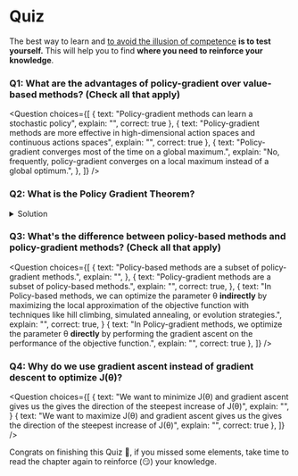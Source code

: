 # Quiz

The best way to learn and [to avoid the illusion of competence](https://www.coursera.org/lecture/learning-how-to-learn/illusions-of-competence-BuFzf) **is to test yourself.** This will help you to find **where you need to reinforce your knowledge**.


### Q1: What are the advantages of policy-gradient over value-based methods? (Check all that apply)

<Question
	choices={[
		{
			text: "Policy-gradient methods can learn a stochastic policy",
			explain: "",
      correct: true
		},
		{
			text: "Policy-gradient methods are more effective in high-dimensional action spaces and continuous actions spaces",
			explain: "",
      correct: true
		},
    {
			text: "Policy-gradient converges most of the time on a global maximum.",
			explain: "No, frequently, policy-gradient converges on a local maximum instead of a global optimum.",
		},
	]}
/>

### Q2: What is the Policy Gradient Theorem?

<details>
<summary>Solution</summary>

*The Policy Gradient Theorem* is a formula that will help us to reformulate the objective function into a differentiable function that does not involve the differentiation of the state distribution.

<img src="https://huggingface.co/datasets/huggingface-deep-rl-course/course-images/resolve/main/en/unit6/policy_gradient_theorem.png" alt="Policy Gradient"/>

</details>


### Q3: What's the difference between policy-based methods and policy-gradient methods? (Check all that apply)

<Question
	choices={[
    {
      text: "Policy-based methods are a subset of policy-gradient methods.",
      explain: "",
    },
    {
      text: "Policy-gradient methods are a subset of policy-based methods.",
      explain: "",
      correct: true,
    },
    {
      text: "In Policy-based methods, we can optimize the parameter θ **indirectly** by maximizing the local approximation of the objective function with techniques like hill climbing, simulated annealing, or evolution strategies.",
      explain: "",
      correct: true,
    }
		{
			text: "In Policy-gradient methods, we optimize the parameter θ **directly** by performing the gradient ascent on the performance of the objective function.",
			explain: "",
      correct: true
		},
	]}
/>


### Q4: Why do we use gradient ascent instead of gradient descent to optimize J(θ)?

<Question
	choices={[
    {
      text: "We want to minimize J(θ) and gradient ascent gives us the gives the direction of the steepest increase of J(θ)",
      explain: "",
    }
		{
			text: "We want to maximize J(θ) and gradient ascent gives us the gives the direction of the steepest increase of J(θ)",
			explain: "",
      correct: true
		},
	]}
/>

Congrats on finishing this Quiz 🥳, if you missed some elements, take time to read the chapter again to reinforce (😏) your knowledge.
